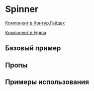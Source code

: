 
<Meta of={SpinnerStories} />

# Spinner

[Компонент в Контур.Гайдах](https://guides.kontur.ru/components/progress-indicators/spinner/)

[Компонент в Figma](https://www.figma.com/file/87ScqxPzJpF9DcVBNYWOjM/%E2%9A%A1-Kontur-UI-Modern-Layout?node-id=396%3A15631)

<Description />

## Базовый пример

<Primary />

## Пропы

<Controls />

## Примеры использования

<Stories/>
